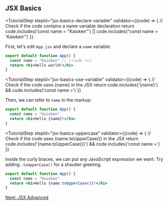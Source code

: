 

## JSX Basics

<TutorialStep 
  stepId="jsx-basics-declare-variable"
  validator={(code) => {
    // Check if the code contains a name variable declaration
    return code.includes('const name = "Kaioken"') || code.includes("const name = 'Kaioken'")
  }}
>
  First, let's edit ``App.jsx`` and declare a ``name`` variable:

  ```jsx
  export default function App() {
    const name = "Kaioken" // [!code ++]
    return <h1>Hello world!</h1>
  }
  ```
</TutorialStep>

<TutorialStep 
  stepId="jsx-basics-use-variable"
  validator={(code) => {
    // Check if the code uses {name} in the JSX
    return code.includes('{name}') && code.includes('const name =')
  }}
>
  Then, we can refer to ``name`` in the markup:

  ```jsx
  export default function App() {
    const name = "Kaioken"
    return <h1>Hello {name}!</h1>
  }
  ```
</TutorialStep>

<TutorialStep 
  stepId="jsx-basics-uppercase"
  validator={(code) => {
    // Check if the code uses {name.toUpperCase()} in the JSX
    return code.includes('{name.toUpperCase()}') && code.includes('const name =')
  }}
>
  Inside the curly braces, we can put any JavaScript expression we want. 
  Try adding ``.toUpperCase()`` for a shoutier greeting.

  ```jsx
  export default function App() {
    const name = "Kaioken"
    return <h1>Hello {name.toUpperCase()}!</h1>
  }
  ```
</TutorialStep>

<div className="flex justify-end">
  <a href="/tutorial/jsx/advanced" className="link-button">Next: JSX Advanced</a>
</div>